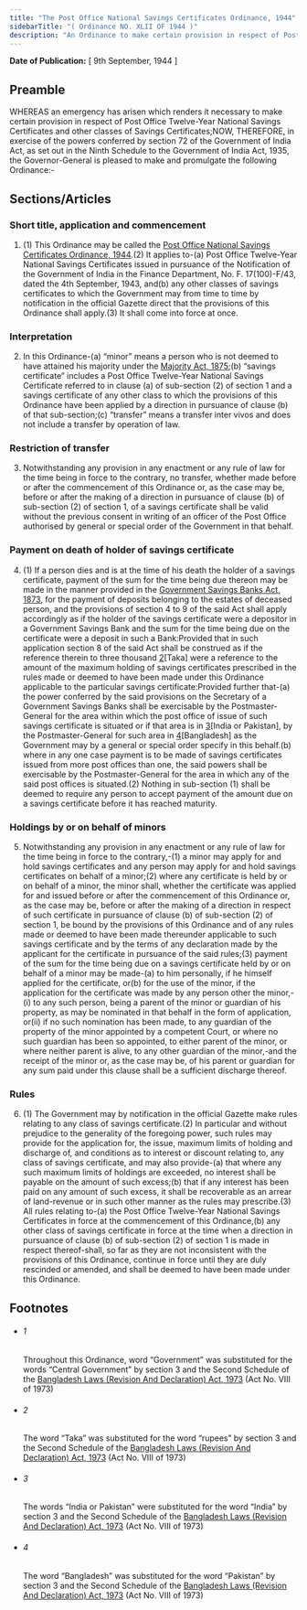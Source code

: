 ```yaml
---
title: "The Post Office National Savings Certificates Ordinance, 1944"
sidebarTitle: "( Ordinance NO. XLII OF 1944 )"
description: "An Ordinance to make certain provision in respect of Post Office Twelve-Year National Savings Certificates and other classes of Savings Certificates.1♣"
---
```


**Date of Publication:** [ 9th September, 1944 ]

## Preamble

WHEREAS an emergency has arisen which renders it necessary to make certain provision in respect of Post Office Twelve-Year National Savings Certificates and other classes of Savings Certificates;NOW, THEREFORE, in exercise of the powers conferred by section 72 of the Government of India Act, as set out in the Ninth Schedule to the Government of India Act, 1935, the Governor-General is pleased to make and promulgate the following Ordinance:-

## Sections/Articles

### Short title, application and commencement

1. (1) This Ordinance may be called the [Post Office National Savings Certificates Ordinance, 1944](/act-212.html "Post Office National Savings Certificates Ordinance, 1944").(2) It applies to-(a) Post Office Twelve-Year National Savings Certificates issued in pursuance of the Notification of the Government of India in the Finance Department, No. F. 17(100)-F/43, dated the 4th September, 1943, and(b) any other classes of savings certificates to which the Government may from time to time by notification in the official Gazette direct that the provisions of this Ordinance shall apply.(3) It shall come into force at once.

### Interpretation

2. In this Ordinance-(a) “minor” means a person who is not deemed to have attained his majority under the [Majority Act, 1875](/act-33.html "Majority Act, 1875");(b) “savings certificate” includes a Post Office Twelve-Year National Savings Certificate referred to in clause (a) of sub-section (2) of section 1 and a savings certificate of any other class to which the provisions of this Ordinance have been applied by a direction in pursuance of clause (b) of that sub-section;(c) “transfer” means a transfer inter vivos and does not include a transfer by operation of law.

### Restriction of transfer

3. Notwithstanding any provision in any enactment or any rule of law for the time being in force to the contrary, no transfer, whether made before or after the commencement of this Ordinance or, as the case may be, before or after the making of a direction in pursuance of clause (b) of sub-section (2) of section 1, of a savings certificate shall be valid without the previous consent in writing of an officer of the Post Office authorised by general or special order of the Government in that behalf.

### Payment on death of holder of savings certificate

4. (1) If a person dies and is at the time of his death the holder of a savings certificate, payment of the sum for the time being due thereon may be made in the manner provided in the [Government Savings Banks Act, 1873](/act-28.html "Government Savings Banks Act, 1873"), for the payment of deposits belonging to the estates of deceased person, and the provisions of section 4 to 9 of the said Act shall apply accordingly as if the holder of the savings certificate were a depositor in a Government Savings Bank and the sum for the time being due on the certificate were a deposit in such a Bank:Provided that in such application section 8 of the said Act shall be construed as if the reference therein to three thousand [2](1)[Taka] were a reference to the amount of the maximum holding of savings certificates prescribed in the rules made or deemed to have been made under this Ordinance applicable to the particular savings certificate:Provided further that-(a) the power conferred by the said provisions on the Secretary of a Government Savings Banks shall be exercisable by the Postmaster-General for the area within which the post office of issue of such savings certificate is situated or if that area is in [3](2)[India or Pakistan], by the Postmaster-General for such area in [4](3)[Bangladesh] as the Government may by a general or special order specify in this behalf.(b) where in any one case payment is to be made of savings certificates issued from more post offices than one, the said powers shall be exercisable by the Postmaster-General for the area in which any of the said post offices is situated.(2) Nothing in sub-section (1) shall be deemed to require any person to accept payment of the amount due on a savings certificate before it has reached maturity.

### Holdings by or on behalf of minors

5. Notwithstanding any provision in any enactment or any rule of law for the time being in force to the contrary,-(1) a minor may apply for and hold savings certificates and any person may apply for and hold savings certificates on behalf of a minor;(2) where any certificate is held by or on behalf of a minor, the minor shall, whether the certificate was applied for and issued before or after the commencement of this Ordinance or, as the case may be, before or after the making of a direction in respect of such certificate in pursuance of clause (b) of sub-section (2) of section 1, be bound by the provisions of this Ordinance and of any rules made or deemed to have been made thereunder applicable to such savings certificate and by the terms of any declaration made by the applicant for the certificate in pursuance of the said rules;(3) payment of the sum for the time being due on a savings certificate held by or on behalf of a minor may be made-(a) to him personally, if he himself applied for the certificate, or(b) for the use of the minor, if the application for the certificate was made by any person other the minor,-(i) to any such person, being a parent of the minor or guardian of his property, as may be nominated in that behalf in the form of application, or(ii) if no such nomination has been made, to any guardian of the property of the minor appointed by a competent Court, or where no such guardian has been so appointed, to either parent of the minor, or where neither parent is alive, to any other guardian of the minor,-and the receipt of the minor or, as the case may be, of his parent or guardian for any sum paid under this clause shall be a sufficient discharge thereof.

### Rules

6. (1) The Government may by notification in the official Gazette make rules relating to any class of savings certificate.(2) In particular and without prejudice to the generality of the foregoing power, such rules may provide for the application for, the issue, maximum limits of holding and discharge of, and conditions as to interest or discount relating to, any class of savings certificate, and may also provide-(a) that where any such maximum limits of holdings are exceeded, no interest shall be payable on the amount of such excess;(b) that if any interest has been paid on any amount of such excess, it shall be recoverable as an arrear of land-revenue or in such other manner as the rules may prescribe.(3) All rules relating to-(a) the Post Office Twelve-Year National Savings Certificates in force at the commencement of this Ordinance,(b) any other class of savings certificate in force at the time when a direction in pursuance of clause (b) of sub-section (2) of section 1 is made in respect thereof-shall, so far as they are not inconsistent with the provisions of this Ordinance, continue in force until they are duly rescinded or amended, and shall be deemed to have been made under this Ordinance.

## Footnotes

- ###### 1

  Throughout this Ordinance, word “Government” was substituted for the words “Central Government” by section 3 and the Second Schedule of the [Bangladesh Laws (Revision And Declaration) Act, 1973](/act-430.html "Bangladesh Laws (Revision And Declaration) Act, 1973") (Act No. VIII of 1973)

- ###### 2

  The word “Taka” was substituted for the word “rupees” by section 3 and the Second Schedule of the [Bangladesh Laws (Revision And Declaration) Act, 1973](/act-430.html "Bangladesh Laws (Revision And Declaration) Act, 1973") (Act No. VIII of 1973)

- ###### 3

  The words “India or Pakistan” were substituted for the word “India” by section 3 and the Second Schedule of the [Bangladesh Laws (Revision And Declaration) Act, 1973](/act-430.html "Bangladesh Laws (Revision And Declaration) Act, 1973") (Act No. VIII of 1973)

- ###### 4

  The word “Bangladesh” was substituted for the word “Pakistan” by section 3 and the Second Schedule of the [Bangladesh Laws (Revision And Declaration) Act, 1973](/act-430.html "Bangladesh Laws (Revision And Declaration) Act, 1973") (Act No. VIII of 1973)

